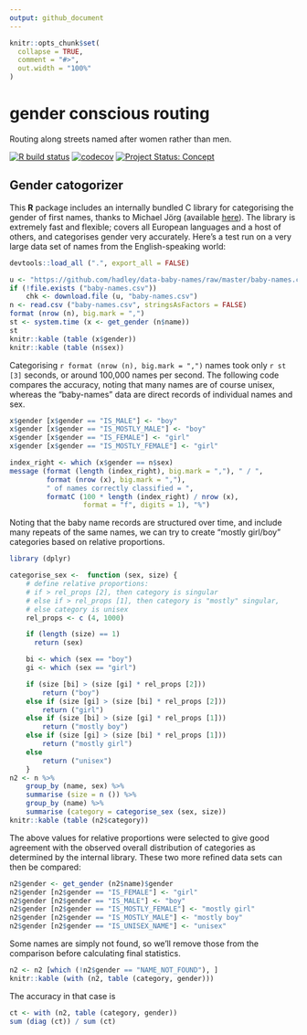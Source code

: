 ```yaml
---
output: github_document
---
```


<!-- README.md is generated from README.Rmd. Please edit that file -->

```r
knitr::opts_chunk$set(
  collapse = TRUE,
  comment = "#>",
  out.width = "100%"
)
```
# gender conscious routing

Routing along streets named after women rather than men.

<!-- badges: start -->
[![R build status](https://github.com/mpadge/gender-conscious-routing/workflows/R-CMD-check/badge.svg)](https://github.com/mpadge/gender-conscious-routing/actions?query=workflow%3AR-CMD-check)
[![codecov](https://codecov.io/gh/mpadge/gender-conscious-routing/branch/master/graph/badge.svg)](https://codecov.io/gh/mpadge/gender-conscious-routing)
[![Project Status: Concept](http://www.repostatus.org/badges/latest/concept.svg)](http://www.repostatus.org/#concept)
<!-- badges: end -->


## Gender catogorizer

This **R** package includes an internally bundled C library for categorising
the gender of first names, thanks to Michael Jörg (available
[here](https://www.heise.de/ct/ftp/07/17/182/)). The library is extremely fast
and flexible; covers all European languages and a host of others, and
categorises gender very accurately. Here's a test run on a very large data set
of names from the English-speaking world:

```r
devtools::load_all (".", export_all = FALSE)
```



```r
u <- "https://github.com/hadley/data-baby-names/raw/master/baby-names.csv"
if (!file.exists ("baby-names.csv"))
    chk <- download.file (u, "baby-names.csv")
n <- read.csv ("baby-names.csv", stringsAsFactors = FALSE)
format (nrow (n), big.mark = ",")
st <- system.time (x <- get_gender (n$name))
st
knitr::kable (table (x$gender))
knitr::kable (table (n$sex))
```

Categorising `r format (nrow (n), big.mark = ",")` names took only `r st [3]`
seconds, or around 100,000 names per second. The following code compares the
accuracy, noting that many names are of course unisex, whereas the "baby-names"
data are direct records of individual names and sex. 

```r
x$gender [x$gender == "IS_MALE"] <- "boy"
x$gender [x$gender == "IS_MOSTLY_MALE"] <- "boy"
x$gender [x$gender == "IS_FEMALE"] <- "girl"
x$gender [x$gender == "IS_MOSTLY_FEMALE"] <- "girl"

index_right <- which (x$gender == n$sex)
message (format (length (index_right), big.mark = ","), " / ",
         format (nrow (x), big.mark = ","),
         " of names correctly classified = ",
         formatC (100 * length (index_right) / nrow (x),
                  format = "f", digits = 1), "%")

```

Noting that the baby name records are structured over time, and include
many repeats of the same names, we can try to create "mostly girl/boy"
categories based on relative proportions.


```r
library (dplyr)

categorise_sex <-  function (sex, size) {
    # define relative proportions:
    # if > rel_props [2], then category is singular
    # else if > rel_props [1], then category is "mostly" singular,
    # else category is unisex
    rel_props <- c (4, 1000)

    if (length (size) == 1)
      return (sex)

    bi <- which (sex == "boy")
    gi <- which (sex == "girl")

    if (size [bi] > (size [gi] * rel_props [2]))
        return ("boy")
    else if (size [gi] > (size [bi] * rel_props [2]))
        return ("girl")
    else if (size [bi] > (size [gi] * rel_props [1]))
        return ("mostly boy")
    else if (size [gi] > (size [bi] * rel_props [1]))
        return ("mostly girl")
    else
        return ("unisex")
    }
n2 <- n %>%
    group_by (name, sex) %>%
    summarise (size = n ()) %>%
    group_by (name) %>%
    summarise (category = categorise_sex (sex, size))
knitr::kable (table (n2$category))
```

The above values for relative proportions were selected to give good agreement
with the observed overall distribution of categories as determined by the
internal library. These two more refined data sets can then be compared:

```r
n2$gender <- get_gender (n2$name)$gender
n2$gender [n2$gender == "IS_FEMALE"] <- "girl"
n2$gender [n2$gender == "IS_MALE"] <- "boy"
n2$gender [n2$gender == "IS_MOSTLY_FEMALE"] <- "mostly girl"
n2$gender [n2$gender == "IS_MOSTLY_MALE"] <- "mostly boy"
n2$gender [n2$gender == "IS_UNISEX_NAME"] <- "unisex"
```
Some names are simply not found, so we'll remove those from the comparison
before calculating final statistics.
```r
n2 <- n2 [which (!n2$gender == "NAME_NOT_FOUND"), ]
knitr::kable (with (n2, table (category, gender)))
```
The accuracy in that case is
```r
ct <- with (n2, table (category, gender))
sum (diag (ct)) / sum (ct)
```

